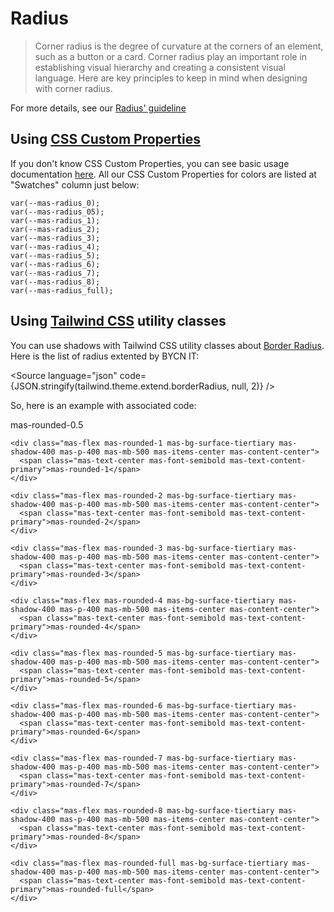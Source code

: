 
<Meta title="Guidelines / Radius" />

# Radius

> Corner radius is the degree of curvature at the corners of an element, such as a button or a card. Corner radius play an important role in establishing visual hierarchy and creating a consistent visual language. Here are key principles to keep in mind when designing with corner radius.

For more details, see our [Radius' guideline](https://zeroheight.com/9b39bb2a0/p/0230b8-corner-radius/b/967aaa)

## Using [CSS Custom Properties](https://developer.mozilla.org/en-US/docs/Web/CSS/Using_CSS_custom_properties)

If you don't know CSS Custom Properties, you can see basic usage documentation [here](https://developer.mozilla.org/en-US/docs/Web/CSS/Using_CSS_custom_properties#Basic_usage). All our CSS Custom Properties for colors are listed at "Swatches" column just below:

```
var(--mas-radius_0);
var(--mas-radius_05);
var(--mas-radius_1);
var(--mas-radius_2);
var(--mas-radius_3);
var(--mas-radius_4);
var(--mas-radius_5);
var(--mas-radius_6);
var(--mas-radius_7);
var(--mas-radius_8);
var(--mas-radius_full);
```

## Using [Tailwind CSS](https://tailwindcss.com) utility classes

You can use shadows with Tailwind CSS utility classes about [Border Radius](https://tailwindcss.com/docs/border-radius). Here is the list of radius extented by BYCN IT:

<Source language="json" code={JSON.stringify(tailwind.theme.extend.borderRadius, null, 2)} />

So, here is an example with associated code:

<Canvas>
  <div class="mas-flex mas-flex-wrap mas-w-full mas-justify-between">
    <div class="mas-flex mas-rounded-0.5 mas-bg-surface-tiertiary mas-shadow-400 mas-p-400 mas-mb-500 mas-items-center mas-content-center">
      <span class="mas-text-center mas-font-semibold mas-text-content-primary">mas-rounded-0.5</span>
    </div>

    <div class="mas-flex mas-rounded-1 mas-bg-surface-tiertiary mas-shadow-400 mas-p-400 mas-mb-500 mas-items-center mas-content-center">
      <span class="mas-text-center mas-font-semibold mas-text-content-primary">mas-rounded-1</span>
    </div>

    <div class="mas-flex mas-rounded-2 mas-bg-surface-tiertiary mas-shadow-400 mas-p-400 mas-mb-500 mas-items-center mas-content-center">
      <span class="mas-text-center mas-font-semibold mas-text-content-primary">mas-rounded-2</span>
    </div>

    <div class="mas-flex mas-rounded-3 mas-bg-surface-tiertiary mas-shadow-400 mas-p-400 mas-mb-500 mas-items-center mas-content-center">
      <span class="mas-text-center mas-font-semibold mas-text-content-primary">mas-rounded-3</span>
    </div>

    <div class="mas-flex mas-rounded-4 mas-bg-surface-tiertiary mas-shadow-400 mas-p-400 mas-mb-500 mas-items-center mas-content-center">
      <span class="mas-text-center mas-font-semibold mas-text-content-primary">mas-rounded-4</span>
    </div>

    <div class="mas-flex mas-rounded-5 mas-bg-surface-tiertiary mas-shadow-400 mas-p-400 mas-mb-500 mas-items-center mas-content-center">
      <span class="mas-text-center mas-font-semibold mas-text-content-primary">mas-rounded-5</span>
    </div>

    <div class="mas-flex mas-rounded-6 mas-bg-surface-tiertiary mas-shadow-400 mas-p-400 mas-mb-500 mas-items-center mas-content-center">
      <span class="mas-text-center mas-font-semibold mas-text-content-primary">mas-rounded-6</span>
    </div>

    <div class="mas-flex mas-rounded-7 mas-bg-surface-tiertiary mas-shadow-400 mas-p-400 mas-mb-500 mas-items-center mas-content-center">
      <span class="mas-text-center mas-font-semibold mas-text-content-primary">mas-rounded-7</span>
    </div>

    <div class="mas-flex mas-rounded-8 mas-bg-surface-tiertiary mas-shadow-400 mas-p-400 mas-mb-500 mas-items-center mas-content-center">
      <span class="mas-text-center mas-font-semibold mas-text-content-primary">mas-rounded-8</span>
    </div>

    <div class="mas-flex mas-rounded-full mas-bg-surface-tiertiary mas-shadow-400 mas-p-400 mas-mb-500 mas-items-center mas-content-center">
      <span class="mas-text-center mas-font-semibold mas-text-content-primary">mas-rounded-full</span>
    </div>
  </div>
</Canvas>
